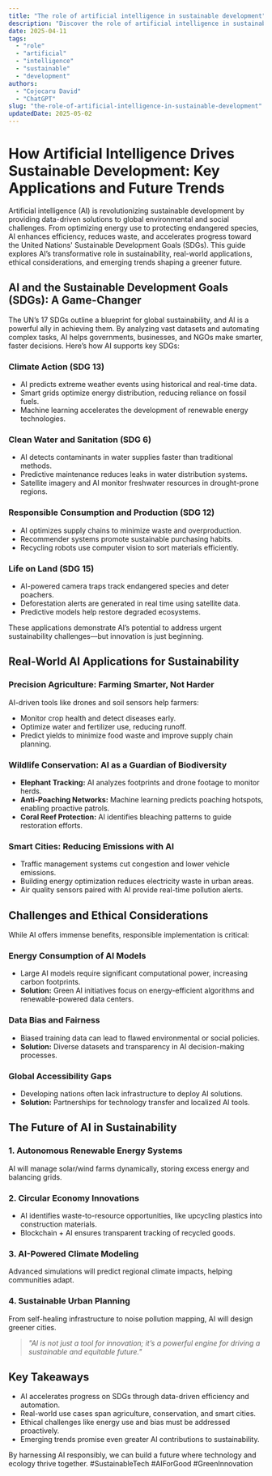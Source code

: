 ```yaml
---
title: "The role of artificial intelligence in sustainable development"
description: "Discover the role of artificial intelligence in sustainable development with this in-depth guide, providing actionable insights and practical tips to boost your knowledge and results."
date: 2025-04-11
tags:
  - "role"
  - "artificial"
  - "intelligence"
  - "sustainable"
  - "development"
authors:
  - "Cojocaru David"
  - "ChatGPT"
slug: "the-role-of-artificial-intelligence-in-sustainable-development"
updatedDate: 2025-05-02
---
```


# How Artificial Intelligence Drives Sustainable Development: Key Applications and Future Trends  

Artificial intelligence (AI) is revolutionizing sustainable development by providing data-driven solutions to global environmental and social challenges. From optimizing energy use to protecting endangered species, AI enhances efficiency, reduces waste, and accelerates progress toward the United Nations' Sustainable Development Goals (SDGs). This guide explores AI’s transformative role in sustainability, real-world applications, ethical considerations, and emerging trends shaping a greener future.  

## AI and the Sustainable Development Goals (SDGs): A Game-Changer  

The UN’s 17 SDGs outline a blueprint for global sustainability, and AI is a powerful ally in achieving them. By analyzing vast datasets and automating complex tasks, AI helps governments, businesses, and NGOs make smarter, faster decisions. Here’s how AI supports key SDGs:  

### **Climate Action (SDG 13)**  
- AI predicts extreme weather events using historical and real-time data.  
- Smart grids optimize energy distribution, reducing reliance on fossil fuels.  
- Machine learning accelerates the development of renewable energy technologies.  

### **Clean Water and Sanitation (SDG 6)**  
- AI detects contaminants in water supplies faster than traditional methods.  
- Predictive maintenance reduces leaks in water distribution systems.  
- Satellite imagery and AI monitor freshwater resources in drought-prone regions.  

### **Responsible Consumption and Production (SDG 12)**  
- AI optimizes supply chains to minimize waste and overproduction.  
- Recommender systems promote sustainable purchasing habits.  
- Recycling robots use computer vision to sort materials efficiently.  

### **Life on Land (SDG 15)**  
- AI-powered camera traps track endangered species and deter poachers.  
- Deforestation alerts are generated in real time using satellite data.  
- Predictive models help restore degraded ecosystems.  

These applications demonstrate AI’s potential to address urgent sustainability challenges—but innovation is just beginning.  

## Real-World AI Applications for Sustainability  

### **Precision Agriculture: Farming Smarter, Not Harder**  
AI-driven tools like drones and soil sensors help farmers:  
- Monitor crop health and detect diseases early.  
- Optimize water and fertilizer use, reducing runoff.  
- Predict yields to minimize food waste and improve supply chain planning.  

### **Wildlife Conservation: AI as a Guardian of Biodiversity**  
- **Elephant Tracking:** AI analyzes footprints and drone footage to monitor herds.  
- **Anti-Poaching Networks:** Machine learning predicts poaching hotspots, enabling proactive patrols.  
- **Coral Reef Protection:** AI identifies bleaching patterns to guide restoration efforts.  

### **Smart Cities: Reducing Emissions with AI**  
- Traffic management systems cut congestion and lower vehicle emissions.  
- Building energy optimization reduces electricity waste in urban areas.  
- Air quality sensors paired with AI provide real-time pollution alerts.  

## Challenges and Ethical Considerations  

While AI offers immense benefits, responsible implementation is critical:  

### **Energy Consumption of AI Models**  
- Large AI models require significant computational power, increasing carbon footprints.  
- **Solution:** Green AI initiatives focus on energy-efficient algorithms and renewable-powered data centers.  

### **Data Bias and Fairness**  
- Biased training data can lead to flawed environmental or social policies.  
- **Solution:** Diverse datasets and transparency in AI decision-making processes.  

### **Global Accessibility Gaps**  
- Developing nations often lack infrastructure to deploy AI solutions.  
- **Solution:** Partnerships for technology transfer and localized AI tools.  

## The Future of AI in Sustainability  

### **1. Autonomous Renewable Energy Systems**  
AI will manage solar/wind farms dynamically, storing excess energy and balancing grids.  

### **2. Circular Economy Innovations**  
- AI identifies waste-to-resource opportunities, like upcycling plastics into construction materials.  
- Blockchain + AI ensures transparent tracking of recycled goods.  

### **3. AI-Powered Climate Modeling**  
Advanced simulations will predict regional climate impacts, helping communities adapt.  

### **4. Sustainable Urban Planning**  
From self-healing infrastructure to noise pollution mapping, AI will design greener cities.  

> _"AI is not just a tool for innovation; it’s a powerful engine for driving a sustainable and equitable future."_  

## Key Takeaways  
- AI accelerates progress on SDGs through data-driven efficiency and automation.  
- Real-world use cases span agriculture, conservation, and smart cities.  
- Ethical challenges like energy use and bias must be addressed proactively.  
- Emerging trends promise even greater AI contributions to sustainability.  

By harnessing AI responsibly, we can build a future where technology and ecology thrive together. #SustainableTech #AIForGood #GreenInnovation